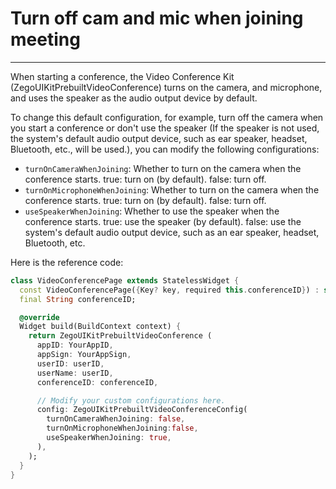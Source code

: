 # Turn off cam and mic when joining meeting

- - -


When starting a conference, the Video Conference Kit (ZegoUIKitPrebuiltVideoConference) turns on the camera, and microphone, and uses the speaker as the audio output device by default.

To change this default configuration, for example, turn off the camera when you start a conference or don't use the speaker (If the speaker is not used, the system's default audio output device, such as ear speaker, headset, Bluetooth, etc., will be used.), you can modify the following configurations:

- `turnOnCameraWhenJoining`: Whether to turn on the camera when the conference starts. true: turn on (by default). false: turn off. 
- `turnOnMicrophoneWhenJoining`: Whether to turn on the camera when the conference starts. true: turn on (by default). false: turn off. 
- `useSpeakerWhenJoining`: Whether to use the speaker when the conference starts. true: use the speaker (by default). false: use the system's default audio output device, such as an ear speaker, headset, Bluetooth, etc.

Here is the reference code:

```dart {16-18}
class VideoConferencePage extends StatelessWidget {
  const VideoConferencePage({Key? key, required this.conferenceID}) : super(key: key);
  final String conferenceID;

  @override
  Widget build(BuildContext context) {
    return ZegoUIKitPrebuiltVideoConference (
      appID: YourAppID,
      appSign: YourAppSign,
      userID: userID,
      userName: userID,
      conferenceID: conferenceID,

      // Modify your custom configurations here.
      config: ZegoUIKitPrebuiltVideoConferenceConfig(
        turnOnCameraWhenJoining: false,
        turnOnMicrophoneWhenJoining:false,
        useSpeakerWhenJoining: true,
      ),
    );
  }
}
```

